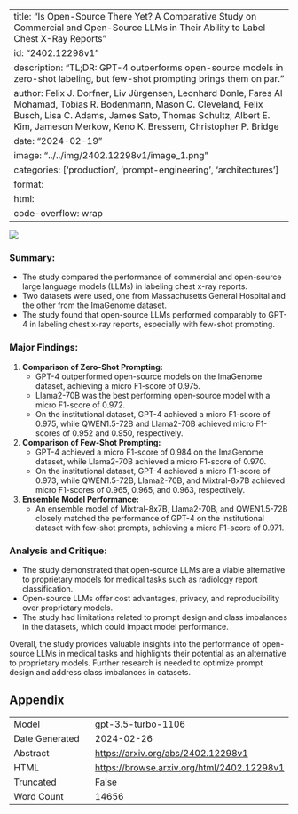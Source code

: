 
---
title: "Is Open-Source There Yet? A Comparative Study on Commercial and Open-Source LLMs in Their Ability to Label Chest X-Ray Reports"
id: "2402.12298v1"
description: "TL;DR: GPT-4 outperforms open-source models in zero-shot labeling, but few-shot prompting brings them on par."
author: Felix J. Dorfner, Liv Jürgensen, Leonhard Donle, Fares Al Mohamad, Tobias R. Bodenmann, Mason C. Cleveland, Felix Busch, Lisa C. Adams, James Sato, Thomas Schultz, Albert E. Kim, Jameson Merkow, Keno K. Bressem, Christopher P. Bridge
date: "2024-02-19"
image: "../../img/2402.12298v1/image_1.png"
categories: ['production', 'prompt-engineering', 'architectures']
format:
  html:
    code-overflow: wrap
---

![](../../img/2402.12298v1/image_1.png)

### **Summary:**
- The study compared the performance of commercial and open-source large language models (LLMs) in labeling chest x-ray reports.
- Two datasets were used, one from Massachusetts General Hospital and the other from the ImaGenome dataset.
- The study found that open-source LLMs performed comparably to GPT-4 in labeling chest x-ray reports, especially with few-shot prompting.

### **Major Findings:**
1. **Comparison of Zero-Shot Prompting:**
   - GPT-4 outperformed open-source models on the ImaGenome dataset, achieving a micro F1-score of 0.975.
   - Llama2-70B was the best performing open-source model with a micro F1-score of 0.972.
   - On the institutional dataset, GPT-4 achieved a micro F1-score of 0.975, while QWEN1.5-72B and Llama2-70B achieved micro F1-scores of 0.952 and 0.950, respectively.

2. **Comparison of Few-Shot Prompting:**
   - GPT-4 achieved a micro F1-score of 0.984 on the ImaGenome dataset, while Llama2-70B achieved a micro F1-score of 0.970.
   - On the institutional dataset, GPT-4 achieved a micro F1-score of 0.973, while QWEN1.5-72B, Llama2-70B, and Mixtral-8x7B achieved micro F1-scores of 0.965, 0.965, and 0.963, respectively.

3. **Ensemble Model Performance:**
   - An ensemble model of Mixtral-8x7B, Llama2-70B, and QWEN1.5-72B closely matched the performance of GPT-4 on the institutional dataset with few-shot prompts, achieving a micro F1-score of 0.971.

### **Analysis and Critique:**
- The study demonstrated that open-source LLMs are a viable alternative to proprietary models for medical tasks such as radiology report classification.
- Open-source LLMs offer cost advantages, privacy, and reproducibility over proprietary models.
- The study had limitations related to prompt design and class imbalances in the datasets, which could impact model performance.

Overall, the study provides valuable insights into the performance of open-source LLMs in medical tasks and highlights their potential as an alternative to proprietary models. Further research is needed to optimize prompt design and address class imbalances in datasets.

## Appendix

|          |          |
|----------|----------|
| Model     | gpt-3.5-turbo-1106       |
| Date Generated     | 2024-02-26       |
| Abstract | [https://arxiv.org/abs/2402.12298v1](https://arxiv.org/abs/2402.12298v1)        |
| HTML     | [https://browse.arxiv.org/html/2402.12298v1](https://browse.arxiv.org/html/2402.12298v1)       |
| Truncated       | False       |
| Word Count       | 14656       |